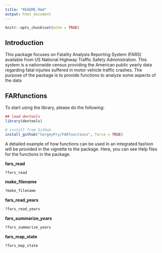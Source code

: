 ```yaml
---
title: "README.Rmd"
output: html_document
---
```


```r
knitr::opts_chunk$set(echo = TRUE)
```

## Introduction
This package focuses on  Fatality Analysis Reporting System (FARS) available from US National Highway Traffic Safety Administration. This system is a nationwide census providing the American public yearly data regarding fatal injuries suffered in motor vehicle traffic crashes. The purpose of the package is to provide functions to analyze some aspects of the data

## FARfunctions

To start using the library, please do the following:
```r
## load devtools
library(devtools)

# install from GitHub
install_github("SergeyPry/FARfunctions", force = TRUE)

```

A detailed example of how functions can be used in an integrated fashion will be provided in the vignette to the package. Here, you can see Help files for the functions in the package.

**fars_read**
```r
?fars_read
```

**make_filename**
```r
?make_filename
```

**fars_read_years**
```r
?fars_read_years
```

**fars_summarize_years**
```r
?fars_summarize_years
```

**fars_map_state**
```r
?fars_map_state
```



